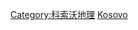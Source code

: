 {{Commons cat|National parks of Kosovo}}

[[Category:科索沃地理|Category:科索沃地理]]
[[Category:歐洲國家公園|Kosovo]]